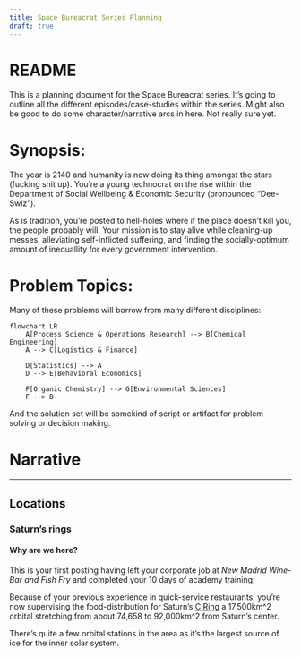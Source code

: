 ```yaml
---
title: Space Bureacrat Series Planning 
draft: true
---
```

# README
This is a planning document for the Space Bureacrat series. It's going to outline all the different episodes/case-studies within the series. Might also be good to do some character/narrative arcs in here. Not really sure yet.

# Synopsis:
The year is 2140 and humanity is now doing its thing amongst the stars (fucking shit up). You're a young technocrat on the rise within the Department of Social Wellbeing & Economic Security (pronounced "Dee-Swiz"). 

As is tradition, you're posted to hell-holes where if the place doesn't kill you, the people probably will. Your mission is to stay alive while cleaning-up messes, alleviating self-inflicted suffering, and finding the socially-optimum amount of inequallity for every government intervention.

# Problem Topics:
Many of these problems will borrow from many different disciplines:

[//]: <> (TODO #1 change the topic visual into a mind-map)
```mermaid
flowchart LR
    A[Process Science & Operations Research] --> B[Chemical Engineering]
    A --> C[Logistics & Finance]

    D[Statistics] --> A
    D --> E[Behavioral Economics]

    F[Organic Chemistry] --> G[Environmental Sciences]
    F --> B
```

And the solution set will be somekind of script or artifact for problem solving or decision making.

# Narrative
___
## Locations

### Saturn's rings
#### Why are we here?
This is your first posting having left your corporate job at *New Madrid Wine-Bar and Fish Fry* and completed your 10 days of academy training.

Because of your previous experience in quick-service restaurants, you're now supervising the food-distribution for Saturn's [C Ring](https://en.wikipedia.org/wiki/Rings_of_Saturn#Subdivisions_and_structures_within_the_rings) a 17,500km^2 orbital stretching from about 74,658 to 92,000km^2 from Saturn's center.

There's quite a few orbital stations in the area as it's the largest source of ice for the inner solar system.

